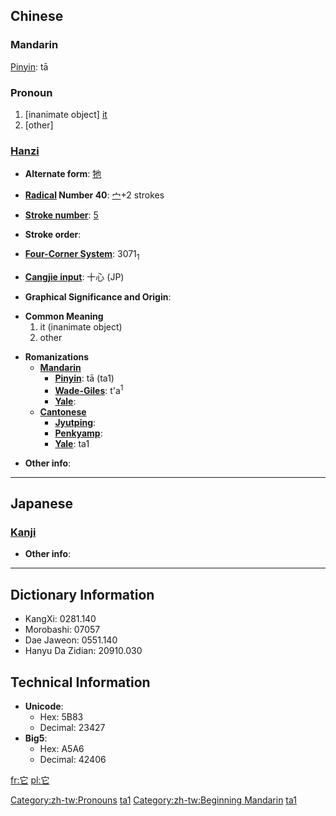 {{zh-hanzi|{{zh-lookup|它}}}}
==Chinese==
===Mandarin===
[[Pinyin]]: tā
===Pronoun===

# [inanimate object] [[it]]
# [other]

===[[Hanzi]]===
* '''Alternate form''': [[牠]]

* '''[[Wiktionary:Chinese radical index| Radical]] Number 40''': [[Wiktionary:Chinese radical index 宀|宀]]+2 strokes

* '''[[Wiktionary:Chinese total strokes index|Stroke number]]''': [[Wiktionary:Chinese total strokes index 5|5]]

* '''Stroke order''': 

* '''[[Wiktionary:Chinese four corner index|Four-Corner System]]''': 3071<sub>1</sub>

* '''[[Wiktionary:Chinese Cangjie index|Cangjie input]]''': 十心 (JP)

* '''Graphical Significance and Origin''': 

* '''Common Meaning'''
*#it (inanimate object)
*# other

* '''Romanizations'''
** '''[[Mandarin]]'''
*** '''[[Pinyin]]''': tā (ta1)
*** '''[[Wade-Giles]]''': t'a<sup>1</sup>
*** '''[[Yale]]''': 
** '''[[Cantonese]]'''
*** '''[[Jyutping]]''':
*** '''[[Penkyamp]]''': 
*** '''[[Yale]]''': ta1

* '''Other info''': 

----

==Japanese==
===[[Kanji]]===
{{kanji|on readings=[[た]] (ta), [[しゃ]] (sha)
|kun readings=[[へび]] (hebi)
}}

* '''Other info''':  

----

== Dictionary Information ==

* KangXi: 0281.140
* Morobashi: 07057
* Dae Jaweon: 0551.140
* Hanyu Da Zidian: 20910.030

== Technical Information ==

* '''Unicode''':
** Hex: 5B83
** Decimal: 23427
* '''Big5''':
** Hex: A5A6
** Decimal: 42406

[[Category:zh-tw:Pronouns]]
[[Category:zh-cn:Pronouns|ta1]]
[[Category:zh-tw:Beginning Mandarin]]
[[Category:zh-cn:Beginning Mandarin|ta1]]

[[fr:它]]
[[pl:它]]